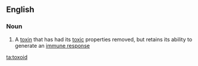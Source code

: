 ==English==

===Noun===
{{wikipedia}}
{{en-noun}}

# A [[toxin]] that has had its [[toxic]] properties removed, but retains its ability to generate an [[immune response]]

[[ta:toxoid]]